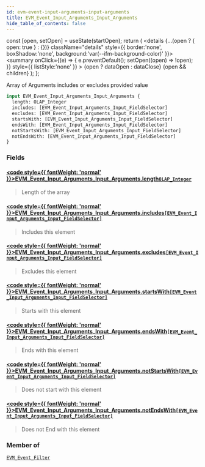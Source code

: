 ```yaml
---
id: evm-event-input-arguments-input-arguments
title: EVM_Event_Input_Arguments_Input_Arguments
hide_table_of_contents: false
---
```







  const [open, setOpen] = useState(startOpen);
  return (
    <details {...(open ? { open: true } : {})} className="details" style={{ border:'none', boxShadow:'none', background:'var(--ifm-background-color)' }}>
      <summary
        onClick={(e) => {
          e.preventDefault();
          setOpen((open) => !open);
        }}
        style={{ listStyle:'none' }}
      >
      {open ? dataOpen : dataClose}
      </summary>
      {open && children}
    </details>
  );
};




Array of Arguments includes or excludes provided value


```graphql
input EVM_Event_Input_Arguments_Input_Arguments {
  length: OLAP_Integer
  includes: [EVM_Event_Input_Arguments_Input_FieldSelector]
  excludes: [EVM_Event_Input_Arguments_Input_FieldSelector]
  startsWith: [EVM_Event_Input_Arguments_Input_FieldSelector]
  endsWith: [EVM_Event_Input_Arguments_Input_FieldSelector]
  notStartsWith: [EVM_Event_Input_Arguments_Input_FieldSelector]
  notEndsWith: [EVM_Event_Input_Arguments_Input_FieldSelector]
}
```




### Fields

#### [<code style={{ fontWeight: 'normal' }}>EVM_Event_Input_Arguments_Input_Arguments.<b>length</b></code>](#)<Bullet />[`OLAP_Integer`](/docs/graphql-reference/inputs/olap-integer) <Badge class="secondary" text="input"/>
> Length of the array
> 

#### [<code style={{ fontWeight: 'normal' }}>EVM_Event_Input_Arguments_Input_Arguments.<b>includes</b></code>](#)<Bullet />[`[EVM_Event_Input_Arguments_Input_FieldSelector]`](/docs/graphql-reference/inputs/evm-event-input-arguments-input-field-selector) <Badge class="secondary" text="list"/> <Badge class="secondary" text="input"/>
> Includes this element
> 

#### [<code style={{ fontWeight: 'normal' }}>EVM_Event_Input_Arguments_Input_Arguments.<b>excludes</b></code>](#)<Bullet />[`[EVM_Event_Input_Arguments_Input_FieldSelector]`](/docs/graphql-reference/inputs/evm-event-input-arguments-input-field-selector) <Badge class="secondary" text="list"/> <Badge class="secondary" text="input"/>
> Excludes this element
> 

#### [<code style={{ fontWeight: 'normal' }}>EVM_Event_Input_Arguments_Input_Arguments.<b>startsWith</b></code>](#)<Bullet />[`[EVM_Event_Input_Arguments_Input_FieldSelector]`](/docs/graphql-reference/inputs/evm-event-input-arguments-input-field-selector) <Badge class="secondary" text="list"/> <Badge class="secondary" text="input"/>
> Starts with this element
> 

#### [<code style={{ fontWeight: 'normal' }}>EVM_Event_Input_Arguments_Input_Arguments.<b>endsWith</b></code>](#)<Bullet />[`[EVM_Event_Input_Arguments_Input_FieldSelector]`](/docs/graphql-reference/inputs/evm-event-input-arguments-input-field-selector) <Badge class="secondary" text="list"/> <Badge class="secondary" text="input"/>
> Ends with this element
> 

#### [<code style={{ fontWeight: 'normal' }}>EVM_Event_Input_Arguments_Input_Arguments.<b>notStartsWith</b></code>](#)<Bullet />[`[EVM_Event_Input_Arguments_Input_FieldSelector]`](/docs/graphql-reference/inputs/evm-event-input-arguments-input-field-selector) <Badge class="secondary" text="list"/> <Badge class="secondary" text="input"/>
> Does not start with this element
> 

#### [<code style={{ fontWeight: 'normal' }}>EVM_Event_Input_Arguments_Input_Arguments.<b>notEndsWith</b></code>](#)<Bullet />[`[EVM_Event_Input_Arguments_Input_FieldSelector]`](/docs/graphql-reference/inputs/evm-event-input-arguments-input-field-selector) <Badge class="secondary" text="list"/> <Badge class="secondary" text="input"/>
> Does not End with this element
> 



### Member of

[`EVM_Event_Filter`](/docs/graphql-reference/inputs/evm-event-filter)  <Badge class="secondary" text="input"/>

